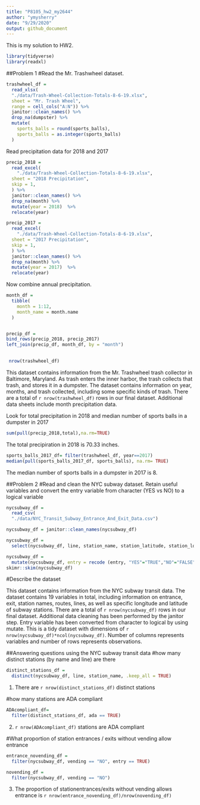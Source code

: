 ```yaml
---
title: "P8105_hw2_my2644"
author: "ymysherry"
date: "9/29/2020"
output: github_document
---
```


This is my solution to HW2.

```r
library(tidyverse)
library(readxl)
```

##Problem 1
#Read the Mr. Trashwheel dataset.

```r
trashwheel_df =
  read_xlsx(
  "./data/Trash-Wheel-Collection-Totals-8-6-19.xlsx",
  sheet = "Mr. Trash Wheel",
  range = cell_cols("A:N")) %>%
  janitor::clean_names() %>%
  drop_na(dumpster) %>%
  mutate(
    sports_balls = round(sports_balls),
    sports_balls = as.integer(sports_balls)
  )
```

Read precipitation data for 2018 and 2017
```r
precip_2018 = 
  read_excel(
    "./data/Trash-Wheel-Collection-Totals-8-6-19.xlsx",
  sheet = "2018 Precipitation",
  skip = 1, 
  ) %>%
  janitor::clean_names() %>%
  drop_na(month) %>%
  mutate(year = 2018)  %>%
  relocate(year)
```
```r
precip_2017 = 
  read_excel(
    "./data/Trash-Wheel-Collection-Totals-8-6-19.xlsx",
  sheet = "2017 Precipitation",
  skip = 1, 
  ) %>%
  janitor::clean_names() %>%
  drop_na(month) %>%
  mutate(year = 2017)  %>%
  relocate(year)
```

Now combine annual precipitation.

```r
month_df = 
  tibble(
    month = 1:12,
    month_name = month.name
  )


precip_df = 
bind_rows(precip_2018, precip_2017) 
left_join(precip_df, month_df, by = "month")
  
```

```r
 nrow(trashwheel_df)
```


This dataset contains information from the Mr. Trashwheel trash collector in Baltimore, Maryland. As trash enters the inner harbor, the trash collects that trash, and stores it in a dumpster. The dataset contains information on year, months, and trash collected, including some specific kinds of trash. There are a total of `r nrow(trashwheel_df)` rows in our final dataset. Additional data sheets include month precipitation data.

Look for total precipitation in 2018 and median number of sports balls in a dumpster in 2017
```r
sum(pull(precip_2018,total),na.rm=TRUE)
```
The total precipiration in 2018 is 70.33 inches.

```r
sports_balls_2017_df= filter(trashwheel_df, year==2017)
median(pull(sports_balls_2017_df, sports_balls), na.rm= TRUE)
```
The median number of sports balls in a dumpster in 2017 is 8.


##Problem 2
#Read and clean the NYC subway dataset. Retain useful variables and convert the entry variable from character (YES vs NO) to a logical variable

```r
nycsubway_df =
  read_csv(
  "./data/NYC_Transit_Subway_Entrance_And_Exit_Data.csv")

nycsubway_df = janitor::clean_names(nycsubway_df) 

nycsubway_df = 
  select(nycsubway_df, line, station_name, station_latitude, station_longitude, route1:route11, entrance_type, entry, vending, ada)

nycsubway_df =  
  mutate(nycsubway_df, entry = recode (entry, "YES"="TRUE","NO"="FALSE"), entry = as.logical(entry))
skimr::skim(nycsubway_df)
```
#Describe the dataset

This dataset contains information from the NYC subway transit data. The dataset contains 19 variables in total, including information on entrance, exit, station names, routes, lines, as well as specific longitude and latitude of subway stations. There are a total of `r nrow(nycsubway_df)` rows in our final dataset. Additional data cleaning has been performed by the janitor step. Entry variable has been converted from character to logical by using mutate. This is a tidy dataset with dimensions of `r nrow(nycsubway_df)*ncol(nycsubway_df)`. Number of columns represents variables and number of rows represents observations.

##Answering questions using the NYC subway transit data
#how many distinct stations (by name and line) are there
```r
distinct_stations_df = 
  distinct(nycsubway_df, line, station_name, .keep_all = TRUE)
```
1. There are `r nrow(distinct_stations_df)` distinct stations

#how many stations are ADA compliant
```r
ADAcompliant_df=
  filter(distinct_stations_df, ada == TRUE)
```
2. `r nrow(ADAcompliant_df)` stations are ADA compliant

#What proportion of station entrances / exits without vending allow entrance
```r
entrance_novending_df = 
  filter(nycsubway_df, vending == "NO", entry == TRUE) 

novending_df = 
  filter(nycsubway_df, vending == "NO")
```
3. The proportion of stationentrances/exits without vending allows entrance is `r nrow(entrance_novending_df)/nrow(novending_df)`

